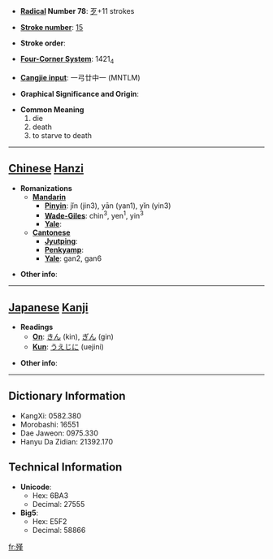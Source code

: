 * '''[[Wiktionary:Chinese radical index| Radical]] Number 78''': [[Wiktionary:Chinese radical index 歹|歹]]+11 strokes

* '''[[Wiktionary:Chinese total strokes index|Stroke number]]''': [[Wiktionary:Chinese total strokes index 15|15]]

* '''Stroke order''': 

* '''[[Wiktionary:Chinese four corner index|Four-Corner System]]''': 1421<sub>4</sub>

* '''[[Wiktionary:Chinese Cangjie index|Cangjie input]]''': 一弓廿中一 (MNTLM)

* '''Graphical Significance and Origin''': 

* '''Common Meaning'''
*#die
*# death
*# to starve to death


----

== [[Chinese]] [[Hanzi]] ==

* '''Romanizations'''
** '''[[Mandarin]]'''
*** '''[[Pinyin]]''': jǐn (jin3), yān (yan1), yǐn (yin3)
*** '''[[Wade-Giles]]''': chin<sup>3</sup>, yen<sup>1</sup>, yin<sup>3</sup>
*** '''[[Yale]]''': 
** '''[[Cantonese]]'''
*** '''[[Jyutping]]''':
*** '''[[Penkyamp]]''': 
*** '''[[Yale]]''': gan2, gan6

* '''Other info''': 

----

== [[Japanese]] [[Kanji]] ==

* '''Readings'''
** '''[[On]]''': [[きん]] (kin), [[ぎん]] (gin)
** '''[[Kun]]''': [[うえじに]] (uejini)

* '''Other info''':  

----

== Dictionary Information ==

* KangXi: 0582.380
* Morobashi: 16551
* Dae Jaweon: 0975.330
* Hanyu Da Zidian: 21392.170

== Technical Information ==

* '''Unicode''':
** Hex: 6BA3
** Decimal: 27555
* '''Big5''':
** Hex: E5F2
** Decimal: 58866

[[fr:殣]]